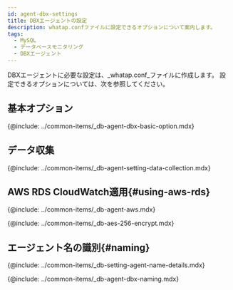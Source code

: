 ```yaml
---
id: agent-dbx-settings
title: DBXエージェントの設定
description: whatap.confファイルに設定できるオプションについて案内します。
tags:
  - MySQL
  - データベースモニタリング
  - DBXエージェント
---
```



DBXエージェントに必要な設定は、_whatap.conf_ファイルに作成します。 設定できるオプションについては、次を参照してください。

## 基本オプション

{@include: ../common-items/_db-agent-dbx-basic-option.mdx}

## データ収集

{@include: ../common-items/_db-agent-setting-data-collection.mdx}

## AWS RDS CloudWatch適用{#using-aws-rds}

<AWSRDSdesc name='db_mysql_counter' />

{@include: ../common-items/_db-agent-aws.mdx} 

<!-- AES 256 암호화 적용 -->

{@include: ../common-items/_db-aes-256-encrypt.mdx}  

## エージェント名の識別{#naming}

{@include: ../common-items/_db-setting-agent-name-details.mdx}

{@include: ../common-items/_db-agent-dbx-naming.mdx}
